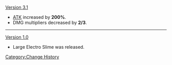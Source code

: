 [[Version 3.1]]
* [[ATK]] increased by '''200%'''.
* DMG multipliers decreased by '''2/3'''.
----
[[Version 1.0]]
* Large Electro Slime was released.
<noinclude>[[Category:Change History]]</noinclude>